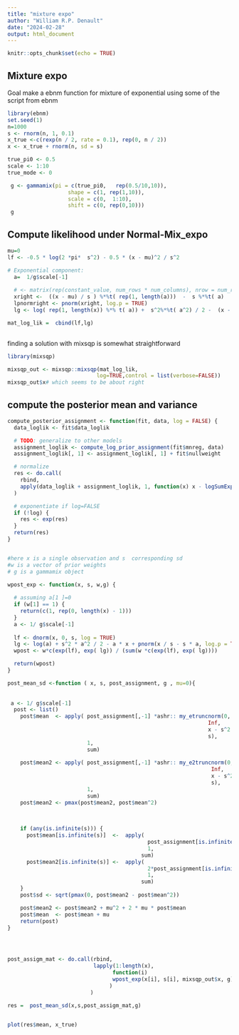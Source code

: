 ```yaml
---
title: "mixture expo"
author: "William R.P. Denault"
date: "2024-02-28"
output: html_document
---
```


```r
knitr::opts_chunk$set(echo = TRUE)
```

##  Mixture expo
Goal make a ebnm function for mixture of exponential using some of the script from ebnm
```r
library(ebnm)
set.seed(1)
n=1000
s <- rnorm(n, 1, 0.1)
x_true <-c(rexp(n / 2, rate = 0.1), rep(0, n / 2)) 
x <- x_true + rnorm(n, sd = s)

true_pi0 <- 0.5
scale <- 1:10
true_mode <- 0

 g <- gammamix(pi = c(true_pi0,   rep(0.5/10,10)),
                   shape = c(1, rep(1,10)),
                   scale = c(0,  1:10),
                   shift = c(0, rep(0,10)))
 g
```


## Compute likelihood under Normal-Mix_expo



```r
mu=0 
lf <- -0.5 * log(2 *pi*  s^2) - 0.5 * (x - mu)^2 / s^2

# Exponential component:  
  a=  1/g$scale[-1]
  
  # <- matrix(rep(constant_value, num_rows * num_columns), nrow = num_rows, ncol = num_columns, byrow = TRUE)
  xright <-  ((x - mu) / s ) %*%t( rep(1, length(a)))  -  s %*%t( a)
  lpnormright <- pnorm(xright, log.p = TRUE)
  lg <- log( rep(1, length(x)) %*% t( a)) +  s^2%*%t( a^2) / 2 -  (x - mu)%*%t( a)    + lpnormright

mat_log_lik =  cbind(lf,lg)
 
```


finding a solution with mixsqp is somewhat straightforward


```r

library(mixsqp)

mixsqp_out <- mixsqp::mixsqp(mat_log_lik,
                            log=TRUE,control = list(verbose=FALSE))
mixsqp_out$x# which seems to be about right
```



## compute the posterior mean and variance

```r
compute_posterior_assignment <- function(fit, data, log = FALSE) {
  data_loglik <- fit$data_loglik

  # TODO: generalize to other models
  assignment_loglik <- compute_log_prior_assignment(fit$mnreg, data)
  assignment_loglik[, 1] <- assignment_loglik[, 1] + fit$nullweight

  # normalize
  res <- do.call(
    rbind,
    apply(data_loglik + assignment_loglik, 1, function(x) x - logSumExp(x), simplify = F)
  )

  # exponentiate if log=FALSE
  if (!log) {
    res <- exp(res)
  }
  return(res)
}


#here x is a single observation and s  corresponding sd
#w is a vector of prior weights 
# g is a gammamix object

wpost_exp <- function(x, s, w,g) {
  
  # assuming a[1 ]=0
  if (w[1] == 1) {
    return(c(1, rep(0, length(x) - 1)))
  }
  a <- 1/ g$scale[-1]
 
  lf <- dnorm(x, 0, s, log = TRUE)
  lg <- log(a) + s^2 * a^2 / 2 - a * x + pnorm(x / s - s * a, log.p = TRUE)
  wpost <- w*c(exp(lf), exp( lg)) / (sum(w *c(exp(lf), exp( lg))))

  return(wpost)
}

post_mean_sd <-function ( x, s, post_assignment, g , mu=0){
   
 
 a <- 1/ g$scale[-1]
  post <- list()
    post$mean  <- apply( post_assignment[,-1] *ashr:: my_etruncnorm(0, 
                                                               Inf,
                                                               x - s^2 * a,
                                                               s),
                         1,
                         sum)
    
    post$mean2 <- apply( post_assignment[,-1] *ashr:: my_e2truncnorm(0,
                                                                Inf,
                                                                x - s^2 * a,
                                                                s),
                         1, 
                         sum)
    post$mean2 <- pmax(post$mean2, post$mean^2)

  
   
    if (any(is.infinite(s))) {
      post$mean[is.infinite(s)]  <-  apply(
                                            post_assignment[is.infinite(s), -1] / a,
                                            1, 
                                          sum) 
      post$mean2[is.infinite(s)] <-  apply(
                                            2*post_assignment[is.infinite(s), -1] / a^2,
                                            1, 
                                          sum) 
    }
    post$sd <- sqrt(pmax(0, post$mean2 - post$mean^2))

    post$mean2 <- post$mean2 + mu^2 + 2 * mu * post$mean
    post$mean  <- post$mean + mu
    return(post)
}




post_assigm_mat <- do.call(rbind,
                           lapply(1:length(x),
                                 function(i)
                                 wpost_exp(x[i], s[i], mixsqp_out$x, g)
                                )
                          )

res =  post_mean_sd(x,s,post_assigm_mat,g)


plot(res$mean, x_true)

```

